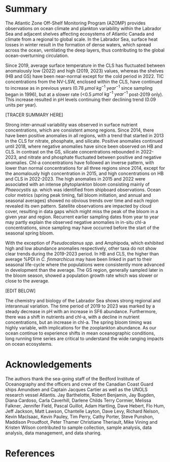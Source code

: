 # Summary

The Atlantic Zone Off-Shelf Monitoring Program (AZOMP) provides observations on ocean climate and plankton variability within the Labrador Sea and adjacent shelves affecting ecosystems of Atlantic Canada and climate from a regional to global scale. In the Labrador Sea, surface heat losses in winter result in the formation of dense waters, which spread across the ocean, ventilating the deep layers, thus contributing to the global ocean-overturning circulation.  

Since 2019, average surface temperature in the CLS has fluctuated between anomalously low (2022) and high (2019, 2023) values, whereas the shelves (HB and GS) have been near-normal except for the cold period in 2022. TIC concentrations from the NV-LSW, enclosed within the CLS, have continued to increase as in previous years (0.78 $µmol~kg^{-1}~year^{-1}$ since sampling began in 1996), but at a slower rate (<0.5 $µmol~kg^{-1}~year^{-1}$ post-2019 only). This increase resulted in pH levels continuing their declining trend (0.09 units per year).  



[TRACER SUMMARY HERE]   



Strong inter-annual variability was observed in surface nutrient concentrations, which are consistent among regions. Since 2014, there have been positive anomalies in all regions, with a trend that started in 2013 in the CLS for nitrate, phosphate, and silicate. Positive anomalies continued until 2018, where negative anomalies have since been observed on HB and CLS. In contrast on the GS, silicate concentrations rebounded in 2022-2023, and nitrate and phosphate fluctuated between positive and negative anomalies. Chl-a concentrations have followed an inverse pattern, with lower than normal concentrations for all three regions since 2014, except for the anomalously high concentration in 2015, and high concentrations on HB and CLS in 2022-2023. The high anomalies in 2015 and 2022 were associated with an intense phytoplankton bloom consisting mainly of *Phaeocystis sp.* which was identified from shipboard observations. Ocean color metrics (spring peak timing, fall bloom initiation, and annual and seasonal averages) showed no obvious trends over time and each region revealed its own pattern. Satellite observations are impacted by cloud cover, resulting in data gaps which might miss the peak of the bloom in a given year and region. Recurrent earlier sampling dates from year to year may partly explain the observed negative anomalies in in-situ chl-a concentrations, since sampling may have occurred before the start of the seasonal spring bloom.  

With the exception of *Pseudocalanus spp.* and Amphipoda, which exhibited high and low abundance anomalies respectively, other taxa do not show clear trends during the 2019-2023 period. In HB and CLS, the higher than average %PDI in *C. finmarchicus* may have been linked in part to their seasonal life-cycle where the populations were consistently more advanced in development than the average. The GS region, generally sampled later in the bloom season, showed a population growth rate which was slower or close to the average.  






[EDIT BELOW]

The  chemistry and biology of the Labrador Sea shows strong regional and interannual variation. The time period of 2019 to 2023 was marked by a steady decrease in pH with an increase in SF6 abundance. Furthermore, there was a shift in nutrients and chl-a, with a decline in nutrient concentrations, but an increase in chl-a. The spring bloom timing was highly variable, with implications for the zooplankton abundance. As our ocean continue to experience shifts in mean oceanographic conditions, long running time series are critical to understand the wide ranging impacts on ocean ecosystems.








# Acknowledgements

The authors thank the sea-going staff of the Bedford Institute of Oceanography and the officers and crew of the Canadian Coast Guard ships Amundsen and Captain Jacques Cartier as well as the UNOLS research vessel Atlantis. Jay Barthelotte, Robert Benjamin, Jay Bugden, Diana Cardoso, Carla Caverhill, Darlene Childs Terry Cormier, Melissa Falkner, Jennifer Field, Pascal Guillot, Adam Hartling, Dave Hebert, Flo Hum, Jeff Jackson, Matt Lawson, Chantelle Layton, Dave Levy, Richard Nelson, Kevin MacIsaac, Kevin Pauley, Tim Perry, Cathy Porter, Steve Punshon, Maddison Proudfoot, Peter Thamer Christiane Theriault, Mike Vining and Kristen Wilson contributed to sample collection, sample analysis, data analysis, data management, and data sharing.  


\clearpage

# References

<div id="refs"></div>
